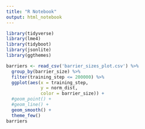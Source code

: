 ```yaml
---
title: "R Notebook"
output: html_notebook
---
```


```r
library(tidyverse)
library(lme4)
library(tidyboot)
library(jsonlite)
library(ggthemes)
```

```r
barriers <- read_csv('barrier_sizes_plot.csv') %>%
  group_by(barrier_size) %>%
  filter(training_step <= 200000) %>%
  ggplot(aes(x = training_step,
             y = norm_dist,
             color = barrier_size)) + 
  #geom_point() + 
  #geom_line() + 
  geom_smooth() + 
  theme_few() 
barriers
```

